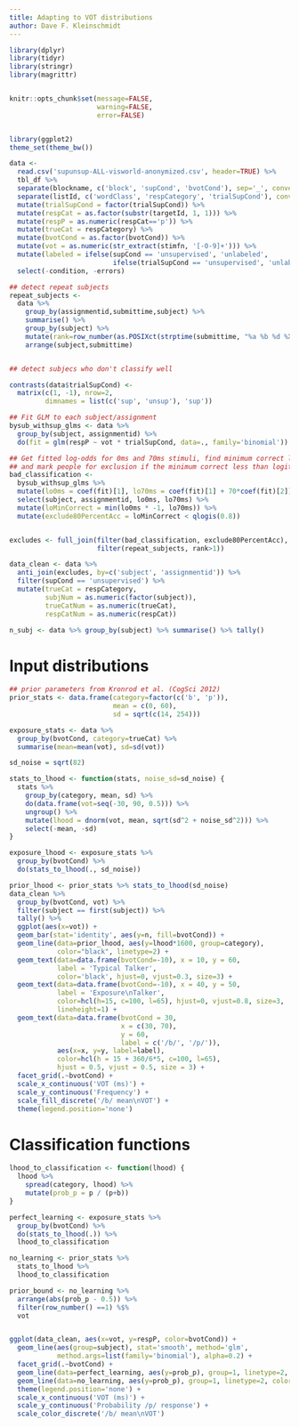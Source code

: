 ```yaml
---
title: Adapting to VOT distributions
author: Dave F. Kleinschmidt
---
```



```r

library(dplyr)
library(tidyr)
library(stringr)
library(magrittr)


knitr::opts_chunk$set(message=FALSE,
                      warning=FALSE,
                      error=FALSE)


library(ggplot2)
theme_set(theme_bw())


```

```r

data <-
  read.csv('supunsup-ALL-visworld-anonymized.csv', header=TRUE) %>%
  tbl_df %>%
  separate(blockname, c('block', 'supCond', 'bvotCond'), sep='_', convert=TRUE) %>%
  separate(listId, c('wordClass', 'respCategory', 'trialSupCond'), convert=TRUE) %>%
  mutate(trialSupCond = factor(trialSupCond)) %>%
  mutate(respCat = as.factor(substr(targetId, 1, 1))) %>%
  mutate(respP = as.numeric(respCat=='p')) %>%
  mutate(trueCat = respCategory) %>%
  mutate(bvotCond = as.factor(bvotCond)) %>%
  mutate(vot = as.numeric(str_extract(stimfn, '[-0-9]+'))) %>%
  mutate(labeled = ifelse(supCond == 'unsupervised', 'unlabeled',
                          ifelse(trialSupCond == 'unsupervised', 'unlabeled', 'labeled'))) %>%
  select(-condition, -errors)

```

```r

## detect repeat subjects
repeat_subjects <-
  data %>% 
    group_by(assignmentid,submittime,subject) %>%
    summarise() %>%
    group_by(subject) %>%
    mutate(rank=row_number(as.POSIXct(strptime(submittime, "%a %b %d %X EDT %Y")))) %>%
    arrange(subject,submittime)


## detect subjecs who don't classify well

contrasts(data$trialSupCond) <-
  matrix(c(1, -1), nrow=2,
         dimnames = list(c('sup', 'unsup'), 'sup'))

## Fit GLM to each subject/assignment
bysub_withsup_glms <- data %>%
  group_by(subject, assignmentid) %>%
  do(fit = glm(respP ~ vot * trialSupCond, data=., family='binomial'))

## Get fitted log-odds for 0ms and 70ms stimuli, find minimum correct log-odds,
## and mark people for exclusion if the minimum correct less than logit(80%)
bad_classification <-
  bysub_withsup_glms %>%
  mutate(lo0ms = coef(fit)[1], lo70ms = coef(fit)[1] + 70*coef(fit)[2]) %>%
  select(subject, assignmentid, lo0ms, lo70ms) %>%
  mutate(loMinCorrect = min(lo0ms * -1, lo70ms)) %>%
  mutate(exclude80PercentAcc = loMinCorrect < qlogis(0.8))


excludes <- full_join(filter(bad_classification, exclude80PercentAcc),
                      filter(repeat_subjects, rank>1))

data_clean <- data %>%
  anti_join(excludes, by=c('subject', 'assignmentid')) %>%
  filter(supCond == 'unsupervised') %>%
  mutate(trueCat = respCategory,
         subjNum = as.numeric(factor(subject)),
         trueCatNum = as.numeric(trueCat),
         respCatNum = as.numeric(respCat))

n_subj <- data %>% group_by(subject) %>% summarise() %>% tally()

```

# Input distributions

```r

## prior parameters from Kronrod et al. (CogSci 2012)
prior_stats <- data.frame(category=factor(c('b', 'p')),
                          mean = c(0, 60),
                          sd = sqrt(c(14, 254)))

exposure_stats <- data %>%
  group_by(bvotCond, category=trueCat) %>%
  summarise(mean=mean(vot), sd=sd(vot))

sd_noise = sqrt(82)

stats_to_lhood <- function(stats, noise_sd=sd_noise) {
  stats %>%
    group_by(category, mean, sd) %>%
    do(data.frame(vot=seq(-30, 90, 0.5))) %>%
    ungroup() %>%
    mutate(lhood = dnorm(vot, mean, sqrt(sd^2 + noise_sd^2))) %>%
    select(-mean, -sd)
}

exposure_lhood <- exposure_stats %>%
  group_by(bvotCond) %>%
  do(stats_to_lhood(., sd_noise))

prior_lhood <- prior_stats %>% stats_to_lhood(sd_noise)
data_clean %>%
  group_by(bvotCond, vot) %>%
  filter(subject == first(subject)) %>%
  tally() %>%
  ggplot(aes(x=vot)) +
  geom_bar(stat='identity', aes(y=n, fill=bvotCond)) +
  geom_line(data=prior_lhood, aes(y=lhood*1600, group=category),
            color="black", linetype=2) +
  geom_text(data=data.frame(bvotCond=-10), x = 10, y = 60,
            label = 'Typical Talker',
            color='black', hjust=0, vjust=0.3, size=3) +
  geom_text(data=data.frame(bvotCond=-10), x = 40, y = 50,
            label = 'Exposure\nTalker',
            color=hcl(h=15, c=100, l=65), hjust=0, vjust=0.8, size=3,
            lineheight=1) +
  geom_text(data=data.frame(bvotCond = 30,
                            x = c(30, 70),
                            y = 60,
                            label = c('/b/', '/p/')),
            aes(x=x, y=y, label=label),
            color=hcl(h = 15 + 360/6*5, c=100, l=65),
            hjust = 0.5, vjust = 0.5, size = 3) + 
  facet_grid(.~bvotCond) +
  scale_x_continuous('VOT (ms)') +
  scale_y_continuous('Frequency') +
  scale_fill_discrete('/b/ mean\nVOT') +
  theme(legend.position='none')

```

# Classification functions

```r

lhood_to_classification <- function(lhood) {
  lhood %>%
    spread(category, lhood) %>%
    mutate(prob_p = p / (p+b))
}

perfect_learning <- exposure_stats %>%
  group_by(bvotCond) %>%
  do(stats_to_lhood(.)) %>%
  lhood_to_classification

no_learning <- prior_stats %>%
  stats_to_lhood %>%
  lhood_to_classification

prior_bound <- no_learning %>%
  arrange(abs(prob_p - 0.5)) %>%
  filter(row_number() ==1) %$%
  vot


ggplot(data_clean, aes(x=vot, y=respP, color=bvotCond)) +
  geom_line(aes(group=subject), stat='smooth', method='glm',
            method.args=list(family='binomial'), alpha=0.2) +
  facet_grid(.~bvotCond) +
  geom_line(data=perfect_learning, aes(y=prob_p), group=1, linetype=2, size=1) +
  geom_line(data=no_learning, aes(y=prob_p), group=1, linetype=2, color='black') +
  theme(legend.position='none') +
  scale_x_continuous('VOT (ms)') +
  scale_y_continuous('Probability /p/ response') + 
  scale_color_discrete('/b/ mean\nVOT')

```


